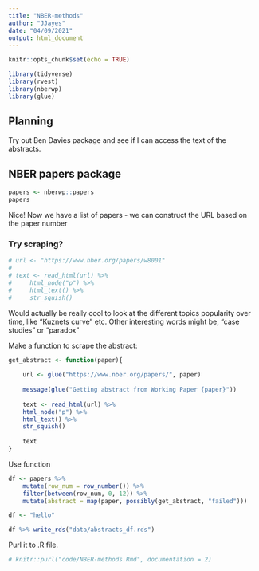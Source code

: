 ```yaml
---
title: "NBER-methods"
author: "JJayes"
date: "04/09/2021"
output: html_document
---
```


```r
knitr::opts_chunk$set(echo = TRUE)

library(tidyverse)
library(rvest)
library(nberwp)
library(glue)
```

## Planning

Try out Ben Davies package and see if I can access the text of the abstracts.

## NBER papers package

```r
papers <- nberwp::papers
papers
```

Nice! Now we have a list of papers - we can construct the URL based on the paper number

### Try scraping?

```r

# url <- "https://www.nber.org/papers/w8001"
# 
# text <- read_html(url) %>% 
#     html_node("p") %>% 
#     html_text() %>% 
#     str_squish()
```

Would actually be really cool to look at the different topics popularity over time, like "Kuznets curve" etc. Other interesting words might be, "case studies" or "paradox"

Make a function to scrape the abstract:

```r
get_abstract <- function(paper){
    
    url <- glue("https://www.nber.org/papers/", paper)
    
    message(glue("Getting abstract from Working Paper {paper}"))
    
    text <- read_html(url) %>% 
    html_node("p") %>% 
    html_text() %>% 
    str_squish()
    
    text
}
```

Use function

```r
df <- papers %>% 
    mutate(row_num = row_number()) %>% 
    filter(between(row_num, 0, 12)) %>%
    mutate(abstract = map(paper, possibly(get_abstract, "failed")))
```


```r

df <- "hello"

df %>% write_rds("data/abstracts_df.rds")

```

Purl it to .R file.

```r
# knitr::purl("code/NBER-methods.Rmd", documentation = 2)
```

